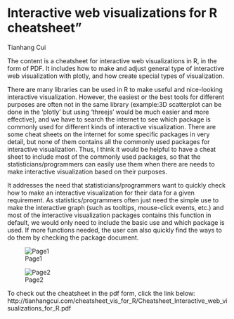 # Interactive web visualizations for R cheatsheet"

Tianhang Cui

The content is a cheatsheet for interactive web visualizations in R, in the form of PDF. It includes how to make and adjust general type of interactive web visualization with plotly, and how create special types of visualization.

There are many libraries can be used in R to make useful and nice-looking interactive visualization. However, the easiest or the best tools for different purposes are often not in the same library (example:3D scatterplot can be done in the ‘plotly’ but using ‘threejs’ would be much easier and more effective), and we have to search the internet to see which package is commonly used for different kinds of interactive visualization. There are some cheat sheets on the internet for some specific packages in very detail, but none of them contains all the commonly used packages for interactive visualization. Thus, I think it would be helpful to have a cheat sheet to include most of the commonly used packages, so that the statisticians/programmers can easily use them when there are needs to make interactive visualization based on their purposes.

It addresses the need that statisticians/programmers want to quickly check how to make an interactive visualization for their data for a given requirement. As statistics/programmers often just need the simple use to make the interactive graph (such as tooltips, mouse-click events, etc.) and most of the interactive visualization packages contains this function in default, we would only need to include the basic use and which package is used. If more functions needed, the user can also quickly find the ways to do them by checking the package document.

![Page1](resources/interactive_web_visualizations_for_r_cheatsheet/page1.jpg)

![Page2](resources/interactive_web_visualizations_for_r_cheatsheet/page2.jpg)


To check out the cheatsheet in the pdf form, click the link below:
http://tianhangcui.com/cheatsheet_vis_for_R/Cheatsheet_Interactive_web_visualizations_for_R.pdf